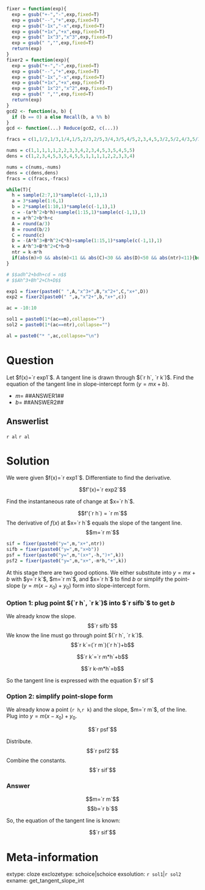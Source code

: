 ```r
fixer = function(exp){
  exp = gsub("+-","-",exp,fixed=T)
  exp = gsub("--","+",exp,fixed=T)
  exp = gsub("-1x","-x",exp,fixed=T)
  exp = gsub("+1x","+x",exp,fixed=T)
  exp = gsub(" 1x^3","x^3",exp,fixed=T)
  exp = gsub(" ","",exp,fixed=T)
  return(exp)
}
fixer2 = function(exp){
  exp = gsub("+-","-",exp,fixed=T)
  exp = gsub("--","+",exp,fixed=T)
  exp = gsub("-1x","-x",exp,fixed=T)
  exp = gsub("+1x","+x",exp,fixed=T)
  exp = gsub(" 1x^2","x^2",exp,fixed=T)
  exp = gsub(" ","",exp,fixed=T)
  return(exp)
}
gcd2 <- function(a, b) {
  if (b == 0) a else Recall(b, a %% b)
}
gcd <- function(...) Reduce(gcd2, c(...))

fracs = c(1,1/2,1/3,1/4,1/5,2/3,2/5,3/4,3/5,4/5,2,3,4,5,3/2,5/2,4/3,5/3,5/4)

nums = c(1,1,1,1,1,2,2,3,3,4,2,3,4,5,3,5,4,5,5)
dens = c(1,2,3,4,5,3,5,4,5,5,1,1,1,1,2,2,3,3,4)

nums = c(nums,-nums)
dens = c(dens,dens)
fracs = c(fracs,-fracs)

while(T){
  h = sample(2:7,1)*sample(c(-1,1),1)
  a = 3*sample(1:6,1)
  b = 2*sample(1:10,1)*sample(c(-1,1),1)
  c = -(a*h^2+b*h)+sample(1:15,1)*sample(c(-1,1),1)
  m = a*h^2+b*h+c
  A = round(a/3)
  B = round(b/2)
  C = round(c)
  D = -(A*h^3+B*h^2+C*h)+sample(1:15,1)*sample(c(-1,1),1)
  k = A*h^3+B*h^2+C*h+D
  ntr = k-m*h
  if(abs(m)>0 && abs(m)<11 && abs(C)<30 && abs(D)<50 && abs(ntr)<11){break}
}

# $$adh^2+bdh+cd = n$$
# $$Ah^3+Bh^2+Ch+D$$

exp1 = fixer(paste0(" ",A,"x^3+",B,"x^2+",C,"x+",D))
exp2 = fixer2(paste0(" ",a,"x^2+",b,"x+",c))

ac = -10:10

sol1 = paste0(1*(ac==m),collapse="")
sol2 = paste0(1*(ac==ntr),collapse="")

al = paste0("* ",ac,collapse="\n")
```

Question
========

Let $f(x)=`r exp1`$. A tangent line is drawn through $(`r h`, `r k`)$. Find the equation of the tangent line in slope-intercept form ($y=mx+b$).

* $m=$ ##ANSWER1##
* $b=$ ##ANSWER2##

Answerlist
--------

`r al`
`r al`


Solution
========

We were given $f(x)=`r exp1`$. Differentiate to find the derivative.

$$f'(x)=`r exp2`$$

Find the instantaneous rate of change at $x=`r h`$.

$$f'(`r h`) = `r m`$$
The derivative of $f(x)$ at $x=`r h`$ equals the slope of the tangent line.
$$m=`r m`$$

```r
sif = fixer(paste0("y=",m,"x+",ntr))
sifb = fixer(paste0("y=",m,"x+b"))
psf = fixer(paste0("y=",m,"(x+",-h,")+",k))
psf2 = fixer(paste0("y=",m,"x+",-m*h,"+",k))
```

At this stage there are two good options. We either substitute into $y=mx+b$ with $y=`r k`$, $m=`r m`$, and $x=`r h`$ to find $b$ or simplify the point-slope ($y=m(x-x_0)+y_0$) form into slope-intercept form.

### Option 1: plug point $(`r h`, `r k`)$ into $`r sifb`$ to get $b$

We already know the slope.
$$`r sifb`$$
We know the line must go through point $(`r h`, `r k`)$.
$$`r k`=(`r m`)(`r h`)+b$$

$$`r k`=`r m*h`+b$$

$$`r k-m*h`=b$$

So the tangent line is expressed with the equation $`r sif`$

### Option 2: simplify point-slope form

We already know a point (`r h`,`r k`) and the slope, $m=`r m`$, of the line. Plug into $y=m(x-x_0)+y_0$.

$$`r psf`$$

Distribute.
$$`r psf2`$$
Combine the constants.
$$`r sif`$$

### Answer

$$m=`r m`$$
$$b=`r b`$$

So, the equation of the tangent line is known:

$$`r sif`$$


Meta-information
============
extype: cloze
exclozetype: schoice|schoice
exsolution: `r sol1`|`r sol2`
exname: get_tangent_slope_int